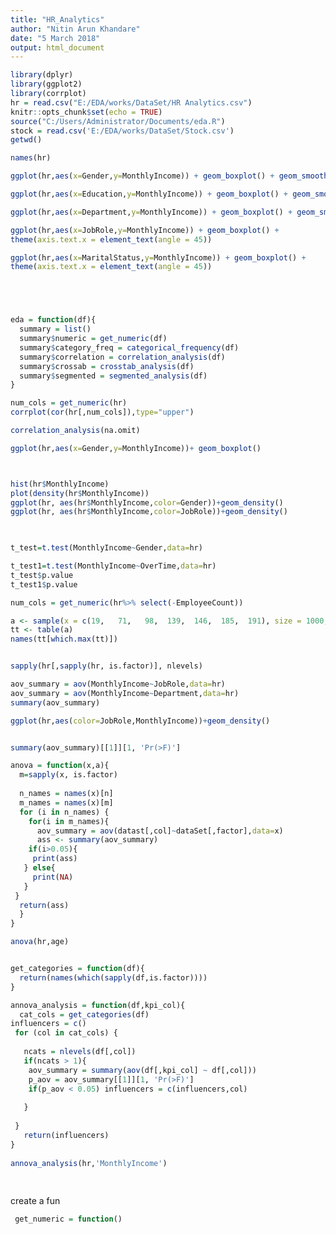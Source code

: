 ---
title: "HR_Analytics"
author: "Nitin Arun Khandare"
date: "5 March 2018"
output: html_document
---

```{r setup, include=FALSE}
library(dplyr)
library(ggplot2)
library(corrplot)
hr = read.csv("E:/EDA/works/DataSet/HR Analytics.csv")
knitr::opts_chunk$set(echo = TRUE)
source("C:/Users/Administrator/Documents/eda.R")
stock = read.csv('E:/EDA/works/DataSet/Stock.csv')
getwd()
```

```{r}
names(hr)

ggplot(hr,aes(x=Gender,y=MonthlyIncome)) + geom_boxplot() + geom_smooth()

ggplot(hr,aes(x=Education,y=MonthlyIncome)) + geom_boxplot() + geom_smooth()

ggplot(hr,aes(x=Department,y=MonthlyIncome)) + geom_boxplot() + geom_smooth()

ggplot(hr,aes(x=JobRole,y=MonthlyIncome)) + geom_boxplot() +
theme(axis.text.x = element_text(angle = 45))

ggplot(hr,aes(x=MaritalStatus,y=MonthlyIncome)) + geom_boxplot() +
theme(axis.text.x = element_text(angle = 45))






```

```{r}




eda = function(df){
  summary = list()
  summary$numeric = get_numeric(df)
  summary$category_freq = categorical_frequency(df)
  summary$correlation = correlation_analysis(df)
  summary$crossab = crosstab_analysis(df)
  summary$segmented = segmented_analysis(df)
}

```

```{r}


num_cols = get_numeric(hr)
corrplot(cor(hr[,num_cols]),type="upper")

correlation_analysis(na.omit)

```

```{r}
ggplot(hr,aes(x=Gender,y=MonthlyIncome))+ geom_boxplot()



hist(hr$MonthlyIncome)
plot(density(hr$MonthlyIncome))
ggplot(hr, aes(hr$MonthlyIncome,color=Gender))+geom_density()
ggplot(hr, aes(hr$MonthlyIncome,color=JobRole))+geom_density()

  

```


```{r}
t_test=t.test(MonthlyIncome~Gender,data=hr)

t_test1=t.test(MonthlyIncome~OverTime,data=hr)
t_test$p.value
t_test1$p.value
```



```{r}
num_cols = get_numeric(hr%>% select(-EmployeeCount))

a <- sample(x = c(19,   71,   98,  139,  146,  185,  191), size = 1000, replace = TRUE)
tt <- table(a)
names(tt[which.max(tt)])


sapply(hr[,sapply(hr, is.factor)], nlevels)

```

```{r}

aov_summary = aov(MonthlyIncome~JobRole,data=hr)
aov_summary = aov(MonthlyIncome~Department,data=hr)
summary(aov_summary)

ggplot(hr,aes(color=JobRole,MonthlyIncome))+geom_density()


summary(aov_summary)[[1]][1, 'Pr(>F)']
```

```{r}



anova = function(x,a){
  m=sapply(x, is.factor)
  
  n_names = names(x)[n]
  m_names = names(x)[m]
  for (i in n_names) {
    for(i in m_names){
      aov_summary = aov(datast[,col]~dataSet[,factor],data=x)
      ass <- summary(aov_summary)
    if(i>0.05){
     print(ass)
   } else{
     print(NA)
   }
 }
  return(ass)
  }
}

anova(hr,age)



```

```{r} 

get_categories = function(df){
  return(names(which(sapply(df,is.factor))))
}

annova_analysis = function(df,kpi_col){
  cat_cols = get_categories(df)
influencers = c()
 for (col in cat_cols) {
  
   ncats = nlevels(df[,col])
   if(ncats > 1){
    aov_summary = summary(aov(df[,kpi_col] ~ df[,col]))
    p_aov = aov_summary[[1]][1, 'Pr(>F)']
    if(p_aov < 0.05) influencers = c(influencers,col)
      
   }
   
 }
   return(influencers)
}
  
annova_analysis(hr,'MonthlyIncome')
  
  
```
create a fun 
```{r}
 get_numeric = function()

```





```{r}


```